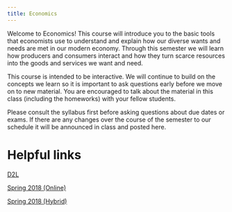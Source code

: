 ```yaml
---
title: Economics
---
```


Welcome to Economics! This course will introduce you to the basic tools that economists use to understand and explain how our diverse wants and needs are met in our modern economy. Through this semester we will learn how producers and consumers interact and how they turn scarce resources into the goods and services we want and need.

This course is intended to be interactive. We will continue to build on the concepts we learn so it is important to ask questions early before we move on to new material. You are encouraged to talk about the material in this class (including the homeworks) with your fellow students.

Please consult the syllabus first before asking questions about due dates or exams. If there are any changes over the course of the semester to our schedule it will be announced in class and posted here.

# Helpful links

[D2L](https://d2l.lonestar.edu/d2l/home)

[Spring 2018 (Online)](http://connect.mheducation.com/class/j-carrasco-spring-2018---section-5009-online)

[Spring 2018 (Hybrid)](http://connect.mheducation.com/class/j-carrasco-spring-2018---section-5011-hybrid)

